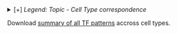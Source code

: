<details><summary>[+] <i>Legend: Topic - Cell Type correspondence</i></summary>

01 - Pan-neuron

03 - BEAF-32, Pan-glia

08 - Pan-neuron

09 - BEAF-32

10 - T3

18 - T4

20 - T2

21 - Alpha/Beta Kenyon cells

22 - Chiasm glia

23 - T1

25 - Cortex glia

32 - T4/T5

34 - Perineurial glia

35 - Gamma Kenyon cells

36 - Subperineurial glia

40 - Pan-glia

43 - BEAF-32

44 - T2a

56 - Ensheathing glia

59 - Pan-glia

60 - Pan-neuron

65 - Pan-neuron

68 - Astrocyte-like

72 - Ensheathing glia (partly)

77 - Alpha'/Beta' Kenyon cells

Other topics: not annotated

<i>See also:</i> <b> Extended Data Fig. 10</b> in the paper (pre-print available in  <a href="https://www.biorxiv.org/content/10.1101/2021.08.11.454937v1" target="_blank">Biorxiv</a>)

</details>

Download <a href="deepExplainer/tfmodisco_patterns.pdf" target="_blank">summary of all TF patterns</a> accross cell types.
